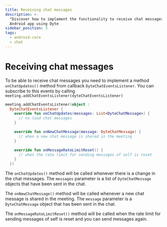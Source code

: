 ```yaml
---
title: Receiving chat messages
description: >-
  "Discover how to implement the functionality to receive chat messages in your
  Android app using Dyte
sidebar_position: 3
tags:
  - android-core
  - chat
---
```


# Receiving chat messages

To be able to receive chat messages you need to implement a method
`onChatUpdates()` method from callback `DyteChatEventsListener`. You can
subscribe to this events by calling
`meeting.addChatEventsListener(dyteChatEventsListener)`

```kotlin
meeting.addChatEventsListener(object :
  DyteChatEventsListener {
    override fun onChatUpdates(messages: List<DyteChatMessage>) {
      // to load chat messages
    }

    override fun onNewChatMessage(message: DyteChatMessage) {
      // when a new chat message is shared in the meeting
    }

    override fun onMessageRateLimitReset() {
      // when the rate limit for sending messages of self is reset
    }
  })
```

The `onChatUpdates()` method will be called whenever there is a change in the chat messages. The `messages` parameter is a list of `DyteChatMessage` objects that have been sent in the chat.

The `onNewChatMessage()` method will be called whenever a new chat message is shared in the meeting. The `message` parameter is a `DyteChatMessage` object that has been sent in the chat.

The `onMessageRateLimitReset()` method will be called when the rate limit for sending messages of self is reset and you can send messages again.

<head>
  <title>Android Core Receiving chat</title>
</head>